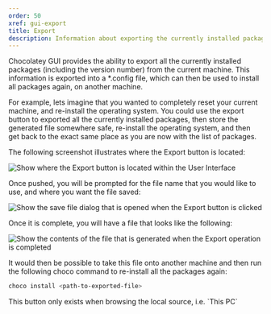 ```yaml
---
order: 50
xref: gui-export
title: Export
description: Information about exporting the currently installed packages
---
```


Chocolatey GUI provides the ability to export all the currently installed packages (including the version number) from the current machine.  This information is exported into a *.config file, which can then be used to install all packages again, on another machine.

For example, lets imagine that you wanted to completely reset your current machine, and re-install the operating system.  You could use the export button to exported all the currently installed packages, then store the generated file somewhere safe, re-install the operating system, and then get back to the exact same place as you are now with the list of packages.

The following screenshot illustrates where the Export button is located:

![Show where the Export button is located within the User Interface](https://img.chocolatey.org/docs/chocolatey-gui/user_interface_main-window_action_export_1.png "Show where the Export button is located within the User Interface")

Once pushed, you will be prompted for the file name that you would like to use, and where you want the file saved:

![Show the save file dialog that is opened when the Export button is clicked](https://img.chocolatey.org/docs/chocolatey-gui/user_interface_main-window_action_export_2.png "Show the save file dialog that is opened when the Export button is clicked")

Once it is complete, you will have a file that looks like the following:

![Show the contents of the file that is generated when the Export operation is completed](https://img.chocolatey.org/docs/chocolatey-gui/user_interface_main-window_action_export_3.png "Show the contents of the file that is generated when the Export operation is completed")

It would then be possible to take this file onto another machine and then run the following choco command to re-install all the packages again:

```powershell
choco install <path-to-exported-file>
```

<Callout type="info">
    This button only exists when browsing the local source, i.e. `This PC`
</Callout>
